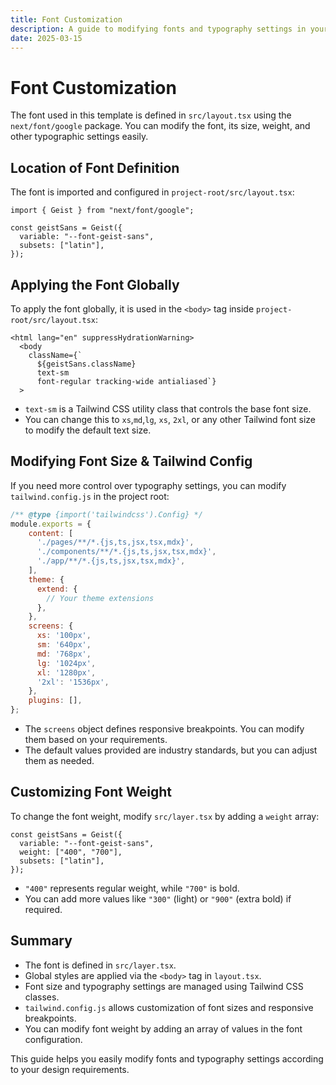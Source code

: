 ```yaml
---
title: Font Customization
description: A guide to modifying fonts and typography settings in your documentation template.
date: 2025-03-15
---
```


# Font Customization

The font used in this template is defined in `src/layout.tsx` using the `next/font/google` package. You can modify the font, its size, weight, and other typographic settings easily.

## Location of Font Definition
The font is imported and configured in `project-root/src/layout.tsx`:

```tsx
import { Geist } from "next/font/google";

const geistSans = Geist({
  variable: "--font-geist-sans",
  subsets: ["latin"],
});
```

## Applying the Font Globally
To apply the font globally, it is used in the `<body>` tag inside `project-root/src/layout.tsx`:

```tsx
<html lang="en" suppressHydrationWarning>
  <body
    className={`
      ${geistSans.className}
      text-sm
      font-regular tracking-wide antialiased`}
  >
```

- `text-sm` is a Tailwind CSS utility class that controls the base font size.
- You can change this to `xs`,`md`,`lg`, `xs`, `2xl`, or any other Tailwind font size to modify the default text size.

## Modifying Font Size & Tailwind Config
If you need more control over typography settings, you can modify `tailwind.config.js` in the project root:

```js
/** @type {import('tailwindcss').Config} */
module.exports = {
    content: [
      './pages/**/*.{js,ts,jsx,tsx,mdx}',
      './components/**/*.{js,ts,jsx,tsx,mdx}',
      './app/**/*.{js,ts,jsx,tsx,mdx}',
    ],
    theme: {
      extend: {
        // Your theme extensions
      },
    },
    screens: {
      xs: '100px',
      sm: '640px',
      md: '768px',
      lg: '1024px',
      xl: '1280px',
      '2xl': '1536px',
    },
    plugins: [],
};
```

- The `screens` object defines responsive breakpoints. You can modify them based on your requirements.
- The default values provided are industry standards, but you can adjust them as needed.

## Customizing Font Weight
To change the font weight, modify `src/layer.tsx` by adding a `weight` array:

```tsx
const geistSans = Geist({
  variable: "--font-geist-sans",
  weight: ["400", "700"],
  subsets: ["latin"],
});
```

- `"400"` represents regular weight, while `"700"` is bold.
- You can add more values like `"300"` (light) or `"900"` (extra bold) if required.

## Summary
- The font is defined in `src/layer.tsx`.
- Global styles are applied via the `<body>` tag in `layout.tsx`.
- Font size and typography settings are managed using Tailwind CSS classes.
- `tailwind.config.js` allows customization of font sizes and responsive breakpoints.
- You can modify font weight by adding an array of values in the font configuration.

This guide helps you easily modify fonts and typography settings according to your design requirements.

